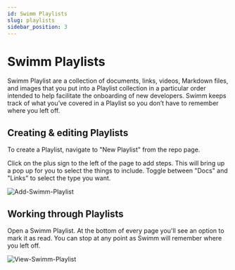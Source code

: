 ```yaml
---
id: Swimm Playlists
slug: playlists
sidebar_position: 3
---
```


# Swimm Playlists

Swimm Playlist are a collection of documents, links, videos, Markdown files, and images that you put into a Playlist collection in a particular order intended to help facilitate the onboarding of new developers. Swimm keeps track of what you’ve covered in a Playlist so you don’t have to remember where you left off.

## Creating & editing Playlists

To create a Playlist, navigate to "New Playlist" from the repo page.

Click on the plus sign to the left of the page to add steps. This will bring up a pop up for you to select the things to include. Toggle between "Docs" and "Links" to select the type you want.

![Add-Swimm-Playlist](../../static/img/playlist-setup.png)

## Working through Playlists

Open a Swimm Playlist. At the 
bottom of every page you'll see an option to mark it as read. You can stop at any point as Swimm will remember where you left off. 

![View-Swimm-Playlist](../../static/img/playlist2.png)
